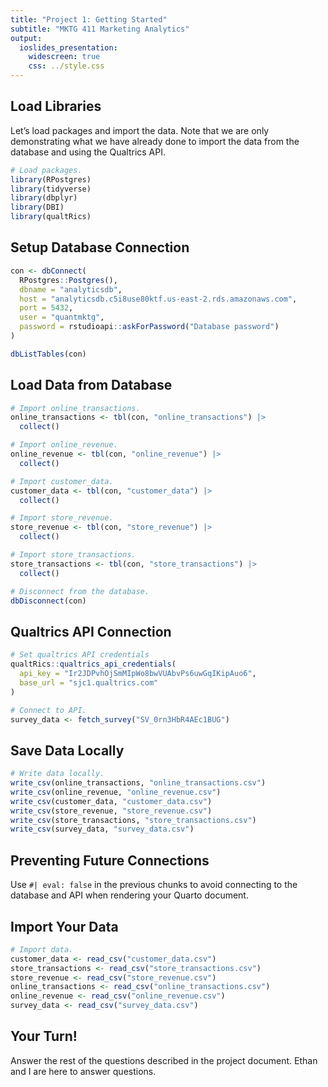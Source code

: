 ```yaml
---
title: "Project 1: Getting Started"
subtitle: "MKTG 411 Marketing Analytics"
output: 
  ioslides_presentation:
    widescreen: true
    css: ../style.css
---
```


## Load Libraries 

Let's load packages and import the data. Note that we are only demonstrating what we have already done to import the data from the database and using the Qualtrics API.

```r
# Load packages.
library(RPostgres)
library(tidyverse)
library(dbplyr)
library(DBI)
library(qualtRics)
```

## Setup Database Connection

```r
con <- dbConnect(
  RPostgres::Postgres(),
  dbname = "analyticsdb",
  host = "analyticsdb.c5i8use80ktf.us-east-2.rds.amazonaws.com",
  port = 5432,
  user = "quantmktg",
  password = rstudioapi::askForPassword("Database password")
)

dbListTables(con)
```

## Load Data from Database

```r
# Import online_transactions.
online_transactions <- tbl(con, "online_transactions") |>
  collect()

# Import online_revenue.
online_revenue <- tbl(con, "online_revenue") |>
  collect()

# Import customer_data.
customer_data <- tbl(con, "customer_data") |>
  collect()

# Import store_revenue.
store_revenue <- tbl(con, "store_revenue") |>
  collect()

# Import store_transactions.
store_transactions <- tbl(con, "store_transactions") |>
  collect()

# Disconnect from the database.
dbDisconnect(con)
```

## Qualtrics API Connection

```r
# Set qualtrics API credentials
qualtRics::qualtrics_api_credentials(
  api_key = "Ir2JDPvhOjSmMIpWo8bwVUAbvPs6uwGqIKipAuo6", 
  base_url = "sjc1.qualtrics.com"
)

# Connect to API.
survey_data <- fetch_survey("SV_0rn3HbR4AEc1BUG")
```

## Save Data Locally

```r
# Write data locally.
write_csv(online_transactions, "online_transactions.csv")
write_csv(online_revenue, "online_revenue.csv")
write_csv(customer_data, "customer_data.csv")
write_csv(store_revenue, "store_revenue.csv")
write_csv(store_transactions, "store_transactions.csv")
write_csv(survey_data, "survey_data.csv")
```

## Preventing Future Connections

Use `#| eval: false` in the previous chunks to avoid connecting to the database and API when rendering your Quarto document.

## Import Your Data

```r
# Import data.
customer_data <- read_csv("customer_data.csv")
store_transactions <- read_csv("store_transactions.csv")
store_revenue <- read_csv("store_revenue.csv")
online_transactions <- read_csv("online_transactions.csv")
online_revenue <- read_csv("online_revenue.csv")
survey_data <- read_csv("survey_data.csv")
```

## Your Turn!

Answer the rest of the questions described in the project document. Ethan and I are here to answer questions.